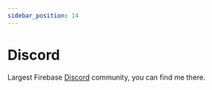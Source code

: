 ```yaml
---
sidebar_position: 14
---
```


# Discord

Largest Firebase [Discord](https://discord.com/invite/BN2cgc3) community, you can find me there.
